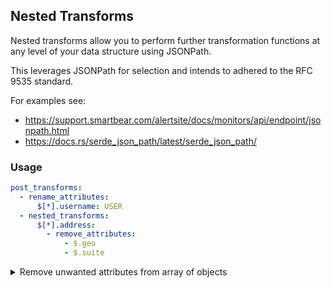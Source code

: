 ## Nested Transforms


Nested transforms allow you to perform further transformation functions at any level of your data structure using JSONPath.

This leverages JSONPath for selection and intends to adhered to the RFC 9535 standard.

For examples see:
- https://support.smartbear.com/alertsite/docs/monitors/api/endpoint/jsonpath.html
- https://docs.rs/serde_json_path/latest/serde_json_path/


<h3> Usage </h3>


```yaml
post_transforms:
  - rename_attributes:
      $[*].username: USER
  - nested_transforms:
      $[*].address:
        - remove_attributes:
            - $.geo
            - $.suite
```


<details>

<summary>Remove unwanted attributes from array of objects</summary>

Input
```json
[
  {
    "id": 1,
    "name": "Leanne Graham",
    "username": "Bret",
    "email": "Sincere@april.biz",
    "address": {
      "street": "Kulas Light",
      "suite": "Apt. 556",
      "city": "Gwenborough",
      "zipcode": "92998-3874",
      "geo": {
        "lat": "-37.3159",
        "lng": "81.1496"
      }
    },
    "phone": "1-770-736-8031 x56442",
    "website": "hildegard.org",
    "company": {
      "name": "Romaguera-Crona",
      "catchPhrase": "Multi-layered client-server neural-net",
      "bs": "harness real-time e-markets"
    }
  },
  {
    "id": 2,
    "name": "Ervin Howell",
    "username": "Antonette",
    "email": "Shanna@melissa.tv",
    "address": {
      "street": "Victor Plains",
      "suite": "Suite 879",
      "city": "Wisokyburgh",
      "zipcode": "90566-7771",
      "geo": {
        "lat": "-43.9509",
        "lng": "-34.4618"
      }
    },
    "phone": "010-692-6593 x09125",
    "website": "anastasia.net",
    "company": {
      "name": "Deckow-Crist",
      "catchPhrase": "Proactive didactic contingency",
      "bs": "synergize scalable supply-chains"
    }
  }
]
```

```yml reference title="Nested Transforms"
https://github.com/airpipeio/airpipe-docs/blob/main/docs/examples/_ex_ymls/_transforms/nested_transforms.yml
```

Result
```json
[
  {
      "id": 1,
      "name": "Leanne Graham",
      "company": {
          "name": "Romaguera-Crona",
          "catchPhrase": "Multi-layered client-server neural-net",
          "bs": "harness real-time e-markets"
      },
      "email": "Sincere@april.biz",
      "address": {
          "street": "Kulas Light",
          "zipcode": "92998-3874",
          "city": "Gwenborough"
      },
      "phone": "1-770-736-8031 x56442",
      "website": "hildegard.org",
      "USER": "Bret"
  },
  {
        "id": 2,
        "name": "Ervin Howell",
        "company": {
            "name": "Deckow-Crist",
            "catchPhrase": "Proactive didactic contingency",
            "bs": "synergize scalable supply-chains"
        },
        "email": "Shanna@melissa.tv",
        "address": {
            "street": "Victor Plains",
            "zipcode": "90566-7771",
            "city": "Wisokyburgh"
        },
        "phone": "010-692-6593 x09125",
        "website": "anastasia.net",
        "USER": "Antonette"
    }
]
```

</details>
